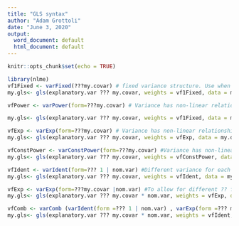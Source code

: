 ```yaml
---
title: "GLS syntax"
author: "Adam Grottoli"
date: "June 3, 2020"
output:
  word_document: default
  html_document: default
---
```


```r
knitr::opts_chunk$set(echo = TRUE)
```

```r
library(nlme)
vf1Fixed <- varFixed(???my.covar) # fixed variance structure. Use when Variance is linearly related to variance covariate
my.gls<- gls(explanatory.var ??? my.covar, weights = vf1Fixed, data = my.data)
```

```r
vfPower <- varPower(form=???my.covar) # Variance has non-linear relationship with covariate. Do not use when covariate = 0 

my.gls<- gls(explanatory.var ??? my.covar, weights = vf1Fixed, data = my.data)
```

```r
vfExp <- varExp(form=???my.covar) # Variance has non-linear relationship with covariate. Use when covariate = 0 
my.gls<- gls(explanatory.var ??? my.covar, weights = vfExp, data = my.data)
```

```r
vfConstPower <- varConstPower(form=???my.covar) #Variance has non-linear relationship with covariate. Use when covariate has values close to 0 
my.gls<- gls(explanatory.var ??? my.covar, weights = vfConstPower, data = my.data)
```

```r
vfIdent <- varIdent(form=??? 1 | nom.var) #Different variance for each category of nominal variable
my.gls<- gls(explanatory.var ??? my.covar, weights = vfIdent, data = my.data)
```

```r
vfExp <- varExp(form=???my.covar |nom.var) #To allow for different ?? for each category of nominal variable
my.gls<- gls(explanatory.var ??? my.covar * nom.var, weights = vfExp, data = my.data)
```

```r
vfComb <- varComb (varIdent(form =??? 1 | nom.var) , varExp(form =??? my.covar) ) #Combines exponential and identity variance structures
my.gls<- gls(explanatory.var ??? my.covar * nom.var, weights = vfIdent, data = my.data)
```

